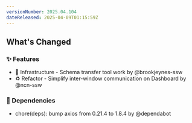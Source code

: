 ```yaml
---
versionNumber: 2025.04.104
dateReleased: 2025-04-09T01:15:59Z
---
```


## What's Changed
### ✨ Features
* 🧱 Infrastructure - Schema transfer tool work by @brookjeynes-ssw
* ♻️ Refactor - Simplify inter-window communication on Dashboard by @ncn-ssw

### 👒 Dependencies
* chore(deps): bump axios from 0.21.4 to 1.8.4 by @dependabot
